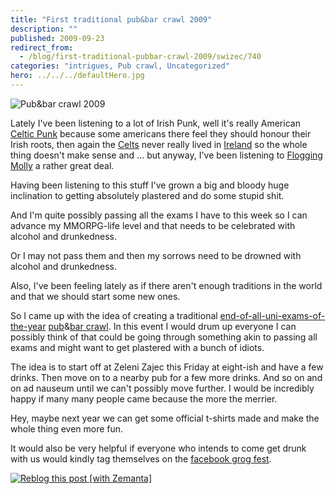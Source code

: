 ```yaml
---
title: "First traditional pub&bar crawl 2009"
description: ""
published: 2009-09-23
redirect_from:
  - /blog/first-traditional-pubbar-crawl-2009/swizec/740
categories: "intrigues, Pub crawl, Uncategorized"
hero: ../../../defaultHero.jpg
---
```


![Pub&bar crawl 2009](http://profile.ak.fbcdn.net/object2/1151/106/n151604063816_7893.jpg "Pub&bar crawl 2009")

Lately I've been listening to a lot of Irish Punk, well it's really American [Celtic Punk](http://en.wikipedia.org/wiki/Celtic_punk "Celtic punk") because some americans there feel they should honour their Irish roots, then again the [Celts](http://en.wikipedia.org/wiki/Celts "Celts") never really lived in [Ireland](http://en.wikipedia.org/wiki/Ireland "Ireland") so the whole thing doesn't make sense and ... but anyway, I've been listening to [Flogging Molly](http://en.wikipedia.org/wiki/Flogging_Molly "Flogging Molly") a rather great deal.

Having been listening to this stuff I've grown a big and bloody huge inclination to getting absolutely plastered and do some stupid shit.

And I'm quite possibly passing all the exams I have to this week so I can advance my MMORPG-life level and that needs to be celebrated with alcohol and drunkedness.

Or I may not pass them and then my sorrows need to be drowned with alcohol and drunkedness.

Also, I've been feeling lately as if there aren't enough traditions in the world and that we should start some new ones.

So I came up with the idea of creating a traditional [end-of-all-uni-exams-of-the-year](http://www.facebook.com/event.php?eid=151604063816&ref=mf) [pub](http://en.wikipedia.org/wiki/Public_house "Public house")&[bar crawl](http://en.wikipedia.org/wiki/Pub_crawl "Pub crawl"). In this event I would drum up everyone I can possibly think of that could be going through something akin to passing all exams and might want to get plastered with a bunch of idiots.

The idea is to start off at Zeleni Zajec this Friday at eight-ish and have a few drinks. Then move on to a nearby pub for a few more drinks. And so on and on ad nauseum until we can't possibly move further. I would be incredibly happy if many many people came because the more the merrier.

Hey, maybe next year we can get some official t-shirts made and make the whole thing even more fun.

It would also be very helpful if everyone who intends to come get drunk with us would kindly tag themselves on the [facebook grog fest](http://www.facebook.com/event.php?eid=151604063816&ref=mf).

[![Reblog this post [with Zemanta]](http://img.zemanta.com/reblog_e.png?x-id=5b1f3817-8f6f-4c8a-b024-05c5a097a229)](http://reblog.zemanta.com/zemified/5b1f3817-8f6f-4c8a-b024-05c5a097a229/ "Reblog this post [with Zemanta]")
